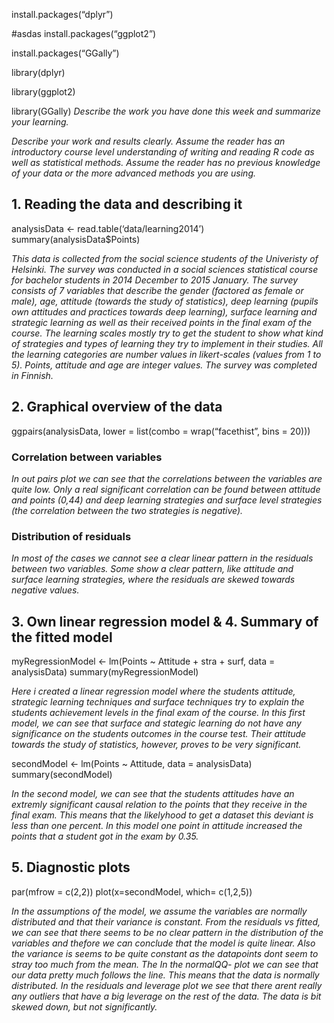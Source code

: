 install.packages("dplyr")

#asdas 
install.packages("ggplot2")

install.packages("GGally")

library(dplyr)

library(ggplot2)

library(GGally)
*Describe the work you have done this week and summarize your learning.*

*Describe your work and results clearly.* 
*Assume the reader has an introductory course level understanding of writing and reading R code as well as statistical methods.*
*Assume the reader has no previous knowledge of your data or the more advanced methods you are using. *

## 1. Reading the data and describing it
analysisData <- read.table('data/learning2014')
summary(analysisData$Points)

*This data is collected from the social science students of the Univeristy of Helsinki. The survey was conducted in a social sciences statistical course for bachelor students in 2014 December to 2015 January. The survey consists of 7 variables that describe the gender (factored as female or male), age, attitude (towards the study of statistics), deep learning (pupils own attitudes and practices towards deep learning), surface learning and strategic learning as well as their received points in the final exam of the course. The learning scales mostly try to get the student to show what kind of strategies and types of learning they try to implement in their studies. All the learning categories are number values in likert-scales (values from 1 to 5). Points, attitude and age are integer values. The survey was completed in Finnish.*


## 2. Graphical overview of the data
ggpairs(analysisData, lower = list(combo = wrap("facethist", bins = 20)))

### Correlation between variables

*In out pairs plot we can see that the correlations between the variables are quite low. Only a real significant correlation can be found between attitude and points (0,44) and deep learning strategies and surface level strategies (the correlation between the two strategies is negative).* 

### Distribution of residuals 
*In most of the cases we cannot see a clear linear pattern in the residuals between two variables. Some show a clear pattern, like attitude and surface learning strategies, where the residuals are skewed towards negative values.*

## 3. Own linear regression model & 4. Summary of the fitted model

myRegressionModel <- lm(Points ~ Attitude + stra + surf, data = analysisData)
summary(myRegressionModel)

*Here i created a linear regression model where the students attitude, strategic learning techniques and surface techniques try to explain the students achievement levels in the final exam of the course. In this first model, we can see that surface and stategic learning do not have any significance on the students outcomes in the course test. Their attitude towards the study of statistics, however, proves to be very significant.*


secondModel <- lm(Points ~ Attitude, data = analysisData)
summary(secondModel)

*In the second model, we can see that the students attitudes have an extremly significant causal relation to the points that they receive in the final exam. This means that the likelyhood to get a dataset this deviant is less than one percent. In this model one point in attitude increased the points that a student got in the exam by 0.35.*

## 5. Diagnostic plots

par(mfrow = c(2,2))
plot(x=secondModel, which= c(1,2,5))

*In the assumptions of the model, we assume the variables are normally distributed and that their variance is constant. From the residuals vs fitted, we can see that there seems to be no clear pattern in the distribution of the variables and thefore we can conclude that the model is quite linear. Also the variance is seems to be quite constant as the datapoints dont seem to stray too much from the mean. The  In the normalQQ- plot we can see that our data pretty much follows the line. This means that the data is normally distributed. In the residuals and leverage plot we see that there arent really any outliers that have a big leverage on the rest of the data. The data is bit skewed down, but not significantly.*
